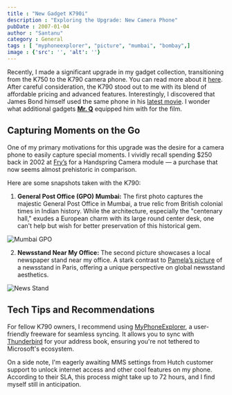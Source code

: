 ```yaml
---
title : "New Gadget K790i"
description : "Exploring the Upgrade: New Camera Phone"
pubDate : 2007-01-04
author : "Santanu"
category : General
tags : [ "myphoneexplorer", "picture", "mumbai", "bombay",]
image : {'src': '', 'alt': ''}
---
```



Recently, I made a significant upgrade in my gadget collection, transitioning from the K750 to the K790 camera phone. You can read more about it [here](http://blog.santm.com/2006/08/04/swiss-map-tgv-and-gizmo/). After careful consideration, the K790 stood out to me with its blend of affordable pricing and advanced features. Interestingly, I discovered that James Bond himself used the same phone in his [latest movie](http://www.imdb.com/title/tt0381061/). I wonder what additional gadgets [**Mr. Q**](http://en.wikipedia.org/wiki/Q_(James_Bond)) equipped him with for the film.

## Capturing Moments on the Go

One of my primary motivations for this upgrade was the desire for a camera phone to easily capture special moments. I vividly recall spending $250 back in 2002 at [Fry’s](http://frys.com/) for a Handspring Camera module — a purchase that now seems almost prehistoric in comparison.

Here are some snapshots taken with the K790:

1. **General Post Office (GPO) Mumbai:**
   The first photo captures the majestic General Post Office in Mumbai, a true relic from British colonial times in Indian history. While the architecture, especially the "centenary hall," exudes a European charm with its large round center desk, one can't help but wish for better preservation of this historical gem.

<Image src={pic1} alt="Mumbai GPO"/>

2. **Newsstand Near My Office:**
   The second picture showcases a local newspaper stand near my office. A stark contrast to [Pamela’s picture](http://www.santm.com/gallery3/index.php/paris/monuments/presse) of a newsstand in Paris, offering a unique perspective on global newsstand aesthetics.

<Image src={pic2} alt="News Stand"/>

## Tech Tips and Recommendations

For fellow K790 owners, I recommend using [MyPhoneExplorer](http://www.fjsoft.at/en/), a user-friendly freeware for seamless syncing. It allows you to sync with [Thunderbird](http://www.mozilla.com/en-US/thunderbird/) for your address book, ensuring you're not tethered to Microsoft's ecosystem.

On a side note, I'm eagerly awaiting MMS settings from Hutch customer support to unlock internet access and other cool features on my phone. According to their SLA, this process might take up to 72 hours, and I find myself still in anticipation.